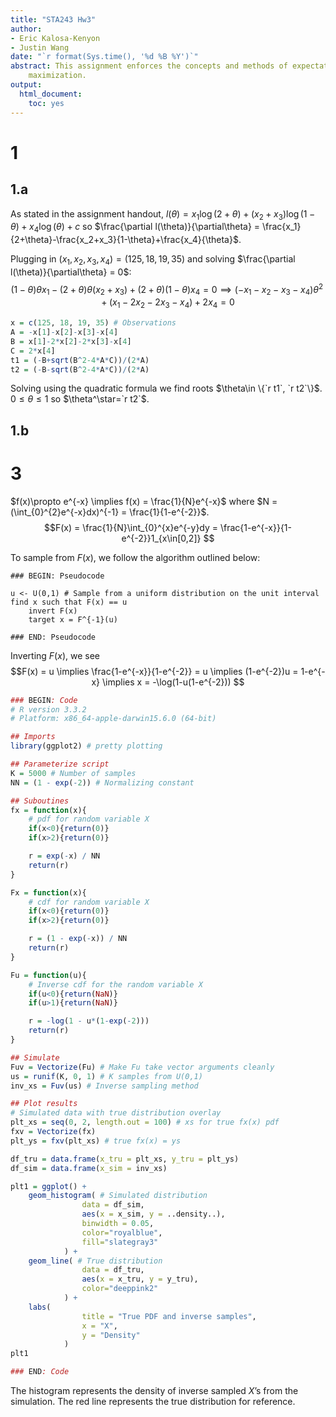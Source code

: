 ```yaml
---
title: "STA243 Hw3"
author:
- Eric Kalosa-Kenyon
- Justin Wang
date: "`r format(Sys.time(), '%d %B %Y')`"
abstract: This assignment enforces the concepts and methods of expectation
    maximization.
output:
  html_document:
    toc: yes
---
```



# 1
## 1.a

As stated in the assignment handout,
$l(\theta)=x_1\log(2+\theta)+(x_2+x_3)\log(1-\theta)+x_4\log(\theta)+c$
so
$\frac{\partial l(\theta)}{\partial\theta} =
\frac{x_1}{2+\theta}-\frac{x_2+x_3}{1-\theta}+\frac{x_4}{\theta}$.
  
Plugging in $(x_1,x_2,x_3,x_4)=(125, 18, 19, 35)$ and solving
$\frac{\partial l(\theta)}{\partial\theta} = 0$:
$$(1-\theta)\theta x_1 - (2+\theta)\theta(x_2+x_3) + (2+\theta)(1-\theta)x_4 =
0 \implies (-x_1-x_2-x_3-x_4)\theta^2+(x_1-2x_2-2x_3-x_4)+2x_4 = 0$$

```r
x = c(125, 18, 19, 35) # Observations
A = -x[1]-x[2]-x[3]-x[4]
B = x[1]-2*x[2]-2*x[3]-x[4]
C = 2*x[4]
t1 = (-B+sqrt(B^2-4*A*C))/(2*A)
t2 = (-B-sqrt(B^2-4*A*C))/(2*A)
```

Solving using the quadratic formula we find roots
$\theta\in \{`r t1`, `r t2`\}$. $0\le\theta\le 1$ so $\theta^\star=`r t2`$.

## 1.b

# 3
$f(x)\propto e^{-x} \implies f(x) = \frac{1}{N}e^{-x}$ where
$N = (\int_{0}^{2}e^{-x}dx)^{-1} = \frac{1}{1-e^{-2}}$.
$$F(x) = \frac{1}{N}\int_{0}^{x}e^{-y}dy =
\frac{1-e^{-x}}{1-e^{-2}}1_{x\in[0,2]} $$

To sample from $F(x)$, we follow the algorithm outlined below:
```
### BEGIN: Pseudocode

u <- U(0,1) # Sample from a uniform distribution on the unit interval
find x such that F(x) == u
    invert F(x)
    target x = F^{-1}(u)

### END: Pseudocode
```
Inverting $F(x)$, we see
$$F(x) = u \implies \frac{1-e^{-x}}{1-e^{-2}} = u \implies
(1-e^{-2})u = 1-e^{-x} \implies x = -\log(1-u(1-e^{-2})) $$

```r
### BEGIN: Code
# R version 3.3.2
# Platform: x86_64-apple-darwin15.6.0 (64-bit)

## Imports
library(ggplot2) # pretty plotting

## Parameterize script
K = 5000 # Number of samples
NN = (1 - exp(-2)) # Normalizing constant

## Suboutines
fx = function(x){
    # pdf for random variable X
    if(x<0){return(0)}
    if(x>2){return(0)}

    r = exp(-x) / NN
    return(r)
}

Fx = function(x){
    # cdf for random variable X
    if(x<0){return(0)}
    if(x>2){return(0)}

    r = (1 - exp(-x)) / NN
    return(r)
}

Fu = function(u){
    # Inverse cdf for the random variable X
    if(u<0){return(NaN)}
    if(u>1){return(NaN)}

    r = -log(1 - u*(1-exp(-2)))
    return(r)
}

## Simulate
Fuv = Vectorize(Fu) # Make Fu take vector arguments cleanly
us = runif(K, 0, 1) # K samples from U(0,1)
inv_xs = Fuv(us) # Inverse sampling method

## Plot results
# Simulated data with true distribution overlay
plt_xs = seq(0, 2, length.out = 100) # xs for true fx(x) pdf
fxv = Vectorize(fx)
plt_ys = fxv(plt_xs) # true fx(x) = ys

df_tru = data.frame(x_tru = plt_xs, y_tru = plt_ys)
df_sim = data.frame(x_sim = inv_xs)

plt1 = ggplot() +
    geom_histogram( # Simulated distribution
                data = df_sim,
                aes(x = x_sim, y = ..density..),
                binwidth = 0.05,
                color="royalblue",
                fill="slategray3"
            ) +
    geom_line( # True distribution
                data = df_tru,
                aes(x = x_tru, y = y_tru),
                color="deeppink2"
            ) +
    labs(
                title = "True PDF and inverse samples",
                x = "X",
                y = "Density"
            )
plt1

### END: Code
```
The histogram represents the density of inverse sampled $X$'s from the
simulation. The red line represents the true distribution for reference.
